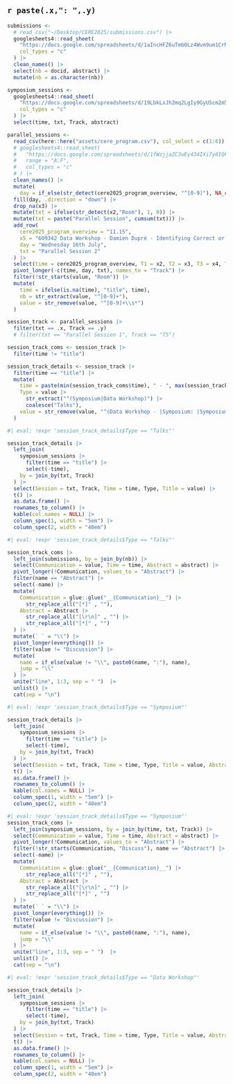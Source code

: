
## `r paste(.x,": ",.y)`

```r
submissions <-
  # read_csv("~/Desktop/CERE2025/submissions.csv") |>
  googlesheets4::read_sheet(
    "https://docs.google.com/spreadsheets/d/1aIncHFZ6uTmb0Lz4Wvm9um1CrNjz5W4imuCkK-F5CRs/edit?usp=drive_link",
    col_types = "c"
  ) |>
  clean_names() |>
  select(nb = docid, abstract) |>
  mutate(nb = as.character(nb))

symposium_sessions <-
  googlesheets4::read_sheet(
    "https://docs.google.com/spreadsheets/d/19LbkLxJh2mq2LgIy9GyUScm2m5UANRYg-FwLKhAp3E4/edit?usp=sharing",
    col_types = "c"
  ) |>
  select(time, txt, Track, abstract)

parallel_sessions <-
  read_csv(here::here("assets/cere_program.csv"), col_select = c(1:6)) |>
  # googlesheets4::read_sheet(
  #   "https://docs.google.com/spreadsheets/d/1fWzjjaZC3wEy434IXi7y8IQkUarYu60JlxSBxliEfKE/edit?usp=drive_link",
  #   range = "A:F",
  #   col_types = "c"
  # ) |>
  clean_names() |>
  mutate(
    day = if_else(str_detect(cere2025_program_overview, "^[0-9]"), NA_character_, cere2025_program_overview)) |>
  fill(day, .direction = "down") |>
  drop_na(x3) |>
  mutate(txt = ifelse(str_detect(x2,"Room"), 1, 0)) |>
  mutate(txt = paste("Parallel Session", cumsum(txt))) |>
  add_row(
    cere2025_program_overview = "11.15",
    x5 = "609342 Data Workshop - Damien Dupré - Identifying Correct or Incorrect Emotion Recognition from Facial Expression Time",
    day = "Wednesday 16th July",
    txt = "Parallel Session 2"
  ) |>
  select(time = cere2025_program_overview, T1 = x2, T2 = x3, T3 = x4, T4 = x5, T5 = x6, day, txt) |>
  pivot_longer(-c(time, day, txt), names_to = "Track") |>
  filter(!str_starts(value, "Room")) |>
  mutate(
    time = ifelse(is.na(time), "title", time),
    nb = str_extract(value, "^[0-9]+"),
    value = str_remove(value, "^[0-9]+\\s*")
  )

session_track <- parallel_sessions |>
  filter(txt == .x, Track == .y)
  # filter(txt == "Parallel Session 1", Track == "T5")

session_track_coms <- session_track |>
  filter(time != "title")

session_track_details <- session_track |>
  filter(time == "title") |>
  mutate(
    time = paste(min(session_track_coms$time), " - ", max(session_track_coms$time)),
    Type = value |>
      str_extract("^(Symposium|Data Workshop)") |>
      coalesce("Talks"),
    value = str_remove(value, "^(Data Workshop - |Symposium: |Symposium )")
  )
```

```r
#| eval: !expr 'session_track_details$Type == "Talks"'

session_track_details |>
  left_join(
    symposium_sessions |>
      filter(time == "title") |>
      select(-time),
    by = join_by(txt, Track)
  ) |>
  select(Session = txt, Track, Time = time, Type, Title = value) |>
  t() |>
  as.data.frame() |>
  rownames_to_column() |>
  kable(col.names = NULL) |> 
  column_spec(1, width = "5em") |> 
  column_spec(2, width = "40em")
```

```r
#| eval: !expr 'session_track_details$Type == "Talks"'

session_track_coms |>
  left_join(submissions, by = join_by(nb)) |>
  select(Communication = value, Time = time, Abstract = abstract) |>
  pivot_longer(!Communication, values_to = "Abstract") |>
  filter(name == "Abstract") |>
  select(-name) |>
  mutate(
    Communication = glue::glue("__{Communication}__") |>
      str_replace_all("[*]" , ""),
    Abstract = Abstract |>
      str_replace_all("[\r\n]" , "") |>
      str_replace_all("[*]" , "")
  ) |>
  mutate(` ` = "\\") |>
  pivot_longer(everything()) |>
  filter(value != "Discussion") |>
  mutate(
    name = if_else(value != "\\", paste0(name, ":"), name),
    jump = "\\"
  ) |>
  unite("line", 1:3, sep = " ")  |>
  unlist() |>
  cat(sep = "\n")
```

```r
#| eval: !expr 'session_track_details$Type == "Symposium"'

session_track_details |>
  left_join(
    symposium_sessions |>
      filter(time == "title") |>
      select(-time),
    by = join_by(txt, Track)
  ) |>
  select(Session = txt, Track, Time = time, Type, Title = value, Abstract = abstract) |>
  t() |> 
  as.data.frame() |>
  rownames_to_column() |>
  kable(col.names = NULL) |> 
  column_spec(1, width = "5em") |> 
  column_spec(2, width = "40em")
```

```r
#| eval: !expr 'session_track_details$Type == "Symposium"'
session_track_coms |>
  left_join(symposium_sessions, by = join_by(time, txt, Track)) |>
  select(Communication = value, Time = time, Abstract = abstract) |>
  pivot_longer(!Communication, values_to = "Abstract") |>
  filter(!str_starts(Communication, "Discuss"), name == "Abstract") |>
  select(-name) |>
  mutate(
    Communication = glue::glue("__{Communication}__") |>
      str_replace_all("[*]" , ""),
    Abstract = Abstract |>
      str_replace_all("[\r\n]" , "") |>
      str_replace_all("[*]" , "")
  ) |>
  mutate(` ` = "\\") |>
  pivot_longer(everything()) |>
  filter(value != "Discussion") |>
  mutate(
    name = if_else(value != "\\", paste0(name, ":"), name),
    jump = "\\"
  ) |>
  unite("line", 1:3, sep = " ")  |>
  unlist() |>
  cat(sep = "\n")
```

```r
#| eval: !expr 'session_track_details$Type == "Data Workshop"'

session_track_details |>
  left_join(
    symposium_sessions |>
      filter(time == "title") |>
      select(-time),
    by = join_by(txt, Track)
  ) |>
  select(Session = txt, Track, Time = time, Type, Title = value, Abstract = abstract) |>
  t() |>
  as.data.frame() |>
  rownames_to_column() |>
  kable(col.names = NULL) |> 
  column_spec(1, width = "5em") |> 
  column_spec(2, width = "40em")
```

\newpage